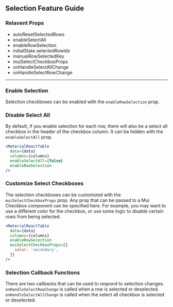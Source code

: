 
<Head>
  <title>Material React Table Docs - Selection Feature Guide</title>
</Head>

## Selection Feature Guide

### Relavent Props

- autoResetSelectedRows
- enableSelectAll
- enableRowSelection
- initialState.selectedRowIds
- manualRowSelectedKey
- muiSelectCheckboxProps
- onHandleSelectAllChange
- onHandleSelectRowChange

---

### Enable Selection

Selection checkboxes can be enabled with the `enableRowSelection` prop.

<EnableExample />

### Disable Select All

By default, if you enable selection for each row, there will also be a select all checkbox in the header of the checkbox column. It can be hidden with the `enableSelectAll` prop.

```jsx
<MaterialReactTable
  data={data}
  columns={columns}
  enableSelectAll={false}
  enableRowSelection
/>
```

### Customize Select Checkboxes

The selection checkboxes can be customized with the `muiSelectCheckboxProps` prop. Any prop that can be passed to a Mui Checkbox component can be specified here. For example, you may want to use a different color for the checkbox, or use some logic to disable certain rows from being selected.

```jsx
<MaterialReactTable
  data={data}
  columns={columns}
  enableRowSelection
  muiSelectCheckboxProps={{
    color: 'secondary',
  }}
/>
```

### Selection Callback Functions

There are two callbacks that can be used to respond to selection changes. `onHandleSelectRowChange` is called when a row is selected or deselected. `onHandleSelectAllChange` is called when the select all checkbox is selected or deselected.

<CustomizeExample />
